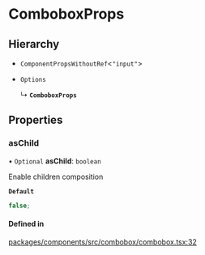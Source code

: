 # ComboboxProps

## Hierarchy

- `ComponentPropsWithoutRef`\<`"input"`\>

- `Options`

  ↳ **`ComboboxProps`**

## Properties

### asChild

• `Optional` **asChild**: `boolean`

Enable children composition

**`Default`**

```ts
false;
```

#### Defined in

[packages/components/src/combobox/combobox.tsx:32](https://github.com/vtex/shoreline/blob/0b6f8d7fa/packages/components/src/combobox/combobox.tsx#L32)
